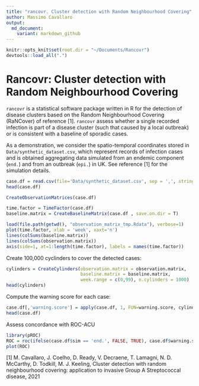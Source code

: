 ```yaml
---
title: "rancovr. Cluster detection with Random Neighbourhood Covering"
author: Massimo Cavallaro
output:
  md_document:
    variant: markdown_github
---
```


```r
knitr::opts_knit$set(root.dir = "~/Documents/Rancovr")
devtools::load_all(".")
```


# Rancovr: Cluster detection with Random Neighbourhood Covering

`rancovr` is a statistical software package written in R for the detection of disease clusters
based on the  Random Neighbourhood Covering (RaNCover) of reference [1].
`rancovr` assess whether a single recorded infection is part of a disease cluster (such that caused by a local outbreak)
or is consistent with a baseline of sporadic cases.


<!-- ```{r eval=FALSE, include=TRUE} -->
<!-- install.packages("devtools") -->
<!-- devtools::install_github("mcavallaro/rancovr") -->
<!-- ``` -->

As a demonstration, we consider the spatio-temporal coordinates stored in `Data/synthetic_dataset.csv`,
which represent records of infection cases and is obtained aggregating data simulated from an endemic component (`end.`) and
from an outbreak (`epi.`) in UK. See reference [1] for the simulation details.


```r
case.df = read.csv(file='Data/synthetic_dataset.csv', sep = ',', stringsAsFactors = F)
head(case.df)
```


```r
CreateObservationMatrices(case.df)
```

```r
time.factor = TimeFactor(case.df)
baseline.matrix = CreateBaselineMatrix(case.df , save.on.dir = T)
```

```r
load(file.path(getwd(), "observation_matrix_tmp.Rdata"), verbose=1)
plot(time.factor, xlab = 'week', xaxt='n')
lines(colSums(baseline.matrix))
lines(colSums(observation.matrix))
axis(side=1, at=1:length(time.factor), labels = names(time.factor))
```


Create  100,000 cyclinders to cover the detected cases:

```r
cylinders = CreateCylinders(observation.matrix = observation.matrix,
                            baseline.matrix = baseline.matrix,
                            week.range = c(0,99), n.cylinders = 1000)
head(cylinders)
```


Compute the warning score for each case:
```r
case.df[,'warning.score'] = apply(case.df, 1, FUN=warning.score, cylinders)
head(case.df)
```

Assess concordance with ROC-ACU
```r
library(pROC)
ROC = roc(ifelse(case.df$sim == 'end.', FALSE, TRUE), case.df$warning.score)
plot(ROC)
```

[1] M. Cavallaro, J. Coelho, D. Ready, V. Decraene, T. Lamagni, N. D. McCarthy, D. Todkill, M. J. Keeling,
Cluster detection with random neighbourhood covering: application to invasive Group A Streptococcal disease, 2021


